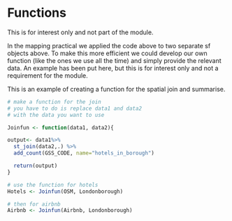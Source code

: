 # Functions {-}

::: {.infobox .tip data-latex="{note}"}
This is for interest only and not part of the module.
:::

In the mapping practical we applied the code above to two separate sf objects above. To make this more efficient we could develop our own function (like the ones we use all the time) and simply provide the relevant data. An example has been put here, but this is for interest only and not a requirement for the module. 

This is an example of creating a function for the spatial join and summarise. 
```r

# make a function for the join
# you have to do is replace data1 and data2
# with the data you want to use

Joinfun <- function(data1, data2){

output<- data1%>%
  st_join(data2,.) %>%
  add_count(GSS_CODE, name="hotels_in_borough") 

  return(output)
}

# use the function for hotels
Hotels <- Joinfun(OSM, Londonborough)

# then for airbnb
Airbnb <- Joinfun(Airbnb, Londonborough)
 
```